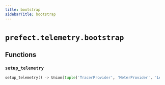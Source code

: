 ```yaml
---
title: bootstrap
sidebarTitle: bootstrap
---
```


# `prefect.telemetry.bootstrap`

## Functions

### `setup_telemetry` <sup><a href="https://github.com/prefecthq/prefect/blob/main/src/prefect/telemetry/bootstrap.py#L20"><Icon icon="github" size="14" /></a></sup>

```python
setup_telemetry() -> Union[tuple['TracerProvider', 'MeterProvider', 'LoggerProvider'], tuple[None, None, None]]
```
